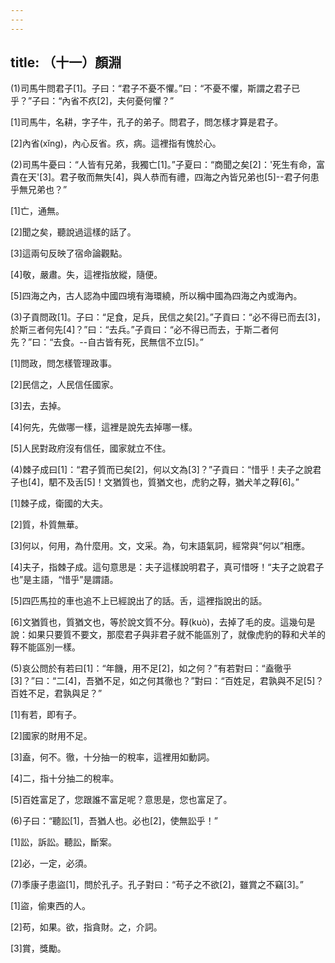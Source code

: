 ```yaml
---
---
---
```

title: （十一）顏淵
---



(1)司馬牛問君子[1]。子曰：“君子不憂不懼。”曰：“不憂不懼，斯謂之君子已乎？”子曰：“內省不疚[2]，夫何憂何懼？”

[1]司馬牛，名耕，字子牛，孔子的弟子。問君子，問怎樣才算是君子。

[2]內省(xǐng)，內心反省。疚，病。這裡指有愧於心。

(2)司馬牛憂曰：“人皆有兄弟，我獨亡[1]。”子夏曰：“商聞之矣[2]：'死生有命，富貴在天'[3]。君子敬而無失[4]，與人恭而有禮，四海之內皆兄弟也[5]--君子何患乎無兄弟也？”

[1]亡，通無。

[2]聞之矣，聽說過這樣的話了。

[3]這兩句反映了宿命論觀點。

[4]敬，嚴肅。失，這裡指放縱，隨便。

[5]四海之內，古人認為中國四境有海環繞，所以稱中國為四海之內或海內。

(3)子貢問政[1]。子曰：“足食，足兵，民信之矣[2]。”子貢曰：“必不得已而去[3]，於斯三者何先[4]？”曰：“去兵。”子貢曰：“必不得已而去，于斯二者何先？”曰：“去食。--自古皆有死，民無信不立[5]。”

[1]問政，問怎樣管理政事。

[2]民信之，人民信任國家。

[3]去，去掉。

[4]何先，先做哪一樣，這裡是說先去掉哪一樣。

[5]人民對政府沒有信任，國家就立不住。

(4)棘子成曰[1]：“君子質而已矣[2]，何以文為[3]？”子貢曰：“惜乎！夫子之說君子也[4]，駟不及舌[5]！文猶質也，質猶文也，虎豹之鞟，猶犬羊之鞟[6]。”

[1]棘子成，衛國的大夫。

[2]質，朴質無華。

[3]何以，何用，為什麼用。文，文采。為，句末語氣詞，經常與“何以”相應。

[4]夫子，指棘子成。這句意思是：夫子這樣說明君子，真可惜呀！“夫子之說君子也”是主語，“惜乎”是謂語。

[5]四匹馬拉的車也追不上已經說出了的話。舌，這裡指說出的話。

[6]文猶質也，質猶文也，等於說文質不分。鞟(kuò)，去掉了毛的皮。這幾句是說：如果只要質不要文，那麼君子與非君子就不能區別了，就像虎豹的鞟和犬羊的鞟不能區別一樣。

(5)哀公問於有若曰[1]：“年饑，用不足[2]，如之何？”有若對曰：“盍徹乎[3]？”曰：“二[4]，吾猶不足，如之何其徹也？”對曰：“百姓足，君孰與不足[5]？百姓不足，君孰與足？”

[1]有若，即有子。

[2]國家的財用不足。

[3]盍，何不。徹，十分抽一的稅率，這裡用如動詞。

[4]二，指十分抽二的稅率。

[5]百姓富足了，您跟誰不富足呢？意思是，您也富足了。

(6)子曰：“聽訟[1]，吾猶人也。必也[2]，使無訟乎！”

[1]訟，訴訟。聽訟，斷案。

[2]必，一定，必須。

(7)季康子患盜[1]，問於孔子。孔子對曰：“苟子之不欲[2]，雖賞之不竊[3]。”

[1]盜，偷東西的人。

[2]苟，如果。欲，指貪財。之，介詞。

[3]賞，獎勵。